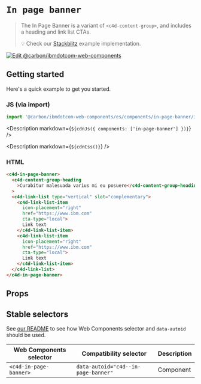 
# `In page banner`

> The In Page Banner is a variant of `<c4d-content-group>`, and includes a
> heading and link list CTAs.
>
> 💡 Check our
> [Stackblitz](https://stackblitz.com/github/carbon-design-system/carbon-for-ibm-dotcom/tree/main/packages/web-components/examples/stackblitz/components/in-page-banner)
> example implementation.

[![Edit @carbon/ibmdotcom-web-components](https://developer.stackblitz.com/img/open_in_stackblitz.svg)](https://stackblitz.com/github/carbon-design-system/carbon-for-ibm-dotcom/tree/main/packages/web-components/examples/codesandbox/components/in-page-banner)

## Getting started

Here's a quick example to get you started.

### JS (via import)

```javascript
import '@carbon/ibmdotcom-web-components/es/components/in-page-banner/index.js';
```

<Description markdown={`${cdnJs({ components: ['in-page-banner'] })}`} />

<Description markdown={`${cdnCss()}`} />

### HTML

```html
<c4d-in-page-banner>
  <c4d-content-group-heading
    >Curabitur malesuada varius mi eu posuere</c4d-content-group-heading
  >
  <c4d-link-list type="vertical" slot="complementary">
    <c4d-link-list-item
      icon-placement="right"
      href="https://www.ibm.com"
      cta-type="local">
      Link text
    </c4d-link-list-item>
    <c4d-link-list-item
      icon-placement="right"
      href="https://www.ibm.com"
      cta-type="local">
      Link text
    </c4d-link-list-item>
  </c4d-link-list>
</c4d-in-page-banner>
```

## Props

<Props of="c4d-in-page-banner" />
<Description markdown={markdownContents} />

## Stable selectors

See
[our README](https://github.com/carbon-design-system/carbon-for-ibm-dotcom/tree/main/packages/web-components#stable-selectors-for-analytics-and-integratione2e-testing-in-web-components)
to see how Web Components selector and `data-autoid` should be used.

| Web Components selector | Compatibility selector              | Description |
| ----------------------- | ----------------------------------- | ----------- |
| `<c4d-in-page-banner>`  | `data-autoid="c4d--in-page-banner"` | Component   |

<Description markdown={contributing} />
